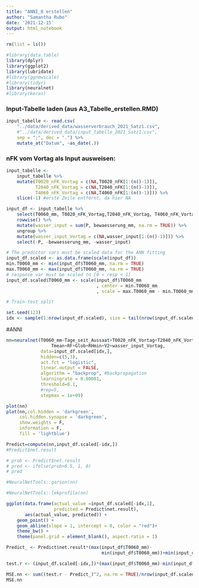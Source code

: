 ```yaml
---
title: "ANNI_0 erstellen"
author: "Samantha Rubo"
date: '2021-12-15'
output: html_notebook
---
```

```r
rm(list = ls())
```


```r
#library(data.table)
library(dplyr)
library(ggplot2)
library(lubridate)
#library(ggnewscale)
#library(tidyr)
library(neuralnet)
#library(keras)
```

### Input-Tabelle laden (aus A3_Tabelle_erstellen.RMD)
```r
input_tabelle <- read.csv(
    "../data/derived_data/wasserverbrauch_2021_Satz1.csv",
    #"../data/derived_data/input_tabelle_2021_Satz1.csv", 
    sep = ";", dec = ".") %>%
    mutate_at("Datum", ~as_date(.))
```

### nFK vom Vortag als Input ausweisen:
```r
input_tabelle <- 
    input_tabelle %>%
    mutate(T0020_nFK_Vortag = c(NA,T0020_nFK[1:(n()-1)]),
           T2040_nFK_Vortag = c(NA,T2040_nFK[1:(n()-1)]),
           T4060_nFK_Vortag = c(NA,T4060_nFK[1:(n()-1)])) %>%
    slice(-1) #erste Zeile entfernt, da hier NA
```

```r
input_df <- input_tabelle %>%
    select(T0060_mm, T0020_nFK_Vortag,T2040_nFK_Vortag, T4060_nFK_Vortag,Tage_seit_Aussaat,Tmax,Tmin,Tmean,RF,Glob,RHmin,V2,P,bewaesserung_mm) %>%
    rowwise() %>%
    mutate(wasser_input = sum(P, bewaesserung_mm, na.rm = TRUE)) %>%
    ungroup %>%
    mutate(wasser_input_Vortag = c(NA,wasser_input[1:(n()-1)])) %>%
    select(-P, -bewaesserung_mm, -wasser_input) 

```


```r
# The predictor vars must be scaled data for the ANN fitting
input_df.scaled <- as.data.frame(scale(input_df))
min.T0060_mm <- min(input_df$T0060_mm, na.rm = TRUE)
max.T0060_mm <- max(input_df$T0060_mm, na.rm = TRUE)
# response var must be scaled to [0 < resp < 1]
input_df.scaled$T0060_mm <- scale(input_df$T0060_mm
                                  , center = min.T0060_mm
                                  , scale = max.T0060_mm - min.T0060_mm)

# Train-test split
```


```r
set.seed(123)
idx <- sample(1:nrow(input_df.scaled), size = tail(nrow(input_df.scaled)*0.7) )
```

#ANNI
```r
nn=neuralnet(T0060_mm~Tage_seit_Aussaat+T0020_nFK_Vortag+T2040_nFK_Vortag+ T4060_nFK_Vortag+
                 Tmean+RF+Glob+RHmin+V2+wasser_input_Vortag,
             data=input_df.scaled[idx,],
             hidden=c(5,3),
             act.fct = "logistic",
             linear.output = FALSE,
             algorithm = "backprop", #backpropagation
             learningrate = 0.00001, 
             threshold=0.1,
             #rep=5,
             stepmax = 1e+09)
```

```r
plot(nn)
plot(nn,col.hidden = 'darkgreen', 
     col.hidden.synapse = 'darkgreen',
     show.weights = F,
     information = F,
     fill = 'lightblue')
```

```r
Predict=compute(nn,input_df.scaled[-idx,])
#Predict$net.result
```

```r
# prob <- Predict$net.result
# pred <- ifelse(prob>0.5, 1, 0)
# pred
```

```r
#NeuralNetTools::garson(nn)
```

```r
#NeuralNetTools::lekprofile(nn)
```


```r
ggplot(data.frame(actual_value =input_df.scaled[-idx,1],
                  predicted = Predict$net.result),
       aes(actual_value, predicted)) + 
    geom_point() + 
    geom_abline(slope = 1, intercept = 0, color = "red")+
    theme_bw() + 
    theme(panel.grid = element_blank(), aspect.ratio = 1)
```


```r

Predict_ <- Predict$net.result*(max(input_df$T0060_mm)-
                                    min(input_df$T0060_mm))+min(input_df$T0060_mm)

test.r <- (input_df.scaled[-idx,])*(max(input_df$T0060_mm)-min(input_df$T0060_mm))+min(input_df$T0060_mm)

MSE.nn <- sum((test.r - Predict_)^2, na.rm = TRUE)/nrow(input_df.scaled[-idx,])
MSE.nn
```






<!-- #V2 -->
<!-- ```{r} -->
<!-- n <- neuralnet(T0060_mm~Tage_seit_Aussaat+T0020_nFK_Vortag+T2040_nFK_Vortag+ T4060_nFK_Vortag+                 Tmax+Tmin+Tmean+RF+Glob+RHmin+V2+wasser_input, -->
<!--                data=input_df[idx,], -->
<!--                hidden = c(12,7), -->
<!--                linear.output = F, -->
<!--                lifesign = 'full', -->
<!--                rep=1) -->
<!-- ``` -->
<!-- ```{r} -->
<!-- plot(n) -->
<!-- ``` -->


<!-- #V3 -->

<!-- ```{r} -->
<!-- data <- as.matrix(input_df) -->
<!-- dimnames(data) <- NULL -->
<!-- ``` -->

<!-- ```{r} -->
<!-- set.seed(123) -->
<!-- ind <- sample(2, nrow(data), replace = T, prob = c(.7, .3)) -->
<!-- training <- data[ind==1,2:13] -->
<!-- test <- data[ind==2, 2:13] -->
<!-- trainingtarget <- data[ind==1, 1] -->
<!-- testtarget <- data[ind==2,1] -->
<!-- str(trainingtarget) -->
<!-- str(testtarget) -->
<!-- ``` -->
<!-- ```{r} -->
<!-- m <- colMeans(training) -->
<!-- s <- apply(training, 2, sd) -->
<!-- training <- scale(training, center = m, scale = s) -->
<!-- test <- scale(test, center = m, scale = s) -->
<!-- ``` -->

<!-- ```{r} -->
<!-- model <- keras::keras_model_sequential() -->
<!-- model %>% -->
<!--     layer_dense(units = 5, activation = 'relu', input_shape = c(12)) %>% -->
<!--     layer_dense(units = 1) -->
<!-- ``` -->

<!-- ```{r} -->
<!-- model %>% compile(loss = 'mse', -->
<!--                   optimizer = 'rmsprop',  -->
<!--                   metrics = 'mae')  -->
<!-- ``` -->

<!-- ```{r} -->
<!-- mymodel <- model %>%           -->
<!--     fit(training,trainingtarget, -->
<!--         epochs = 100, -->
<!--         batch_size = 32, -->
<!--         validation_split = 0.2) -->
<!-- ``` -->

<!-- ```{r} -->
<!-- model %>% evaluate(test, testtarget) -->
<!-- pred <- model %>% predict(test) -->
<!-- mean((testtarget-pred)^2)  -->
<!-- ``` -->
<!-- ```{r} -->
<!-- plot(testtarget, pred)  -->
<!-- ``` -->







<!-- ```{r} -->
<!-- model <- keras::keras_model_sequential() -->

<!-- model %>% -->
<!--     layer_dense(units = 20, activation = 'relu', input_shape = c(12)) %>% -->
<!--     layer_dropout(rate=0.4)  %>% -->
<!--     layer_dense(units = 50, activation = 'relu')  %>% -->
<!--     layer_dropout(rate=0.2)  %>% -->
<!--     layer_dense(units = 20, activation = 'relu')  %>% -->
<!--     layer_dropout(rate=0.2)  %>% -->
<!--     layer_dense(units = 1) -->
<!-- ``` -->

<!-- ```{r} -->
<!-- model %>% compile(loss = 'mse', -->
<!--                   optimizer = 'rmsprop',  -->
<!--                   metrics = 'mae')  -->
<!-- ``` -->

<!-- ```{r message=FALSE, include=FALSE} -->
<!-- mymodel <- model %>%           -->
<!--     fit(training,trainingtarget, -->
<!--         epochs = 100, -->
<!--         batch_size = 32, -->
<!--         validation_split = 0.2) -->
<!-- ``` -->

<!-- ```{r} -->
<!-- model %>% evaluate(test, testtarget) -->
<!-- pred <- model %>% predict(test) -->
<!-- mean((testtarget-pred)^2)  -->
<!-- ``` -->
<!-- ```{r} -->
<!-- plot(testtarget, pred)  -->
<!-- ``` -->



<!-- #V4 -->
<!-- ```{r} -->

<!-- ``` -->

